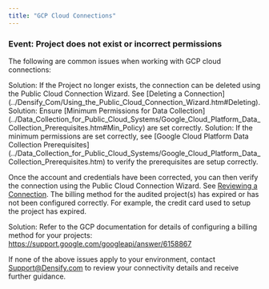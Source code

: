```yaml
---
title: "GCP Cloud Connections"
---
```


### Event: Project does not exist or incorrect permissions

The following are common issues when working with GCP cloud connections:

<Accordion title="Cause: Project no longer exists">
Solution: If the Project no longer exists, the connection can be deleted using the Public Cloud Connection Wizard. See [Deleting a Connection](../Densify_Com/Using_the_Public_Cloud_Connection_Wizard.htm#Deleting).
</Accordion>
<Accordion title="Cause: Project exists, but has incorrect permissions">
Solution: Ensure [Minimum Permissions for Data Collection](../Data_Collection_for_Public_Cloud_Systems/Google_Cloud_Platform_Data_Collection_Prerequisites.htm#Min_Policy) are set correctly.
</Accordion>
<Accordion title="Cause: Project exists, but is configured incorrectly">
Solution: If the minimum permissions are set correctly, see [Google Cloud Platform Data Collection Prerequisites](../Data_Collection_for_Public_Cloud_Systems/Google_Cloud_Platform_Data_Collection_Prerequisites.htm) to verify the prerequisites are setup correctly.

Once the account and credentials have been corrected, you can then verify the connection using the Public Cloud Connection Wizard. See [Reviewing a Connection](../Densify_Com/Using_the_Public_Cloud_Connection_Wizard.htm#Review_Conn).
</Accordion>
<Accordion title="Cause: PERMISSION_DENIED: This API method requires billing to be enabled.">
The billing method for the audited project(s) has expired or has not been configured correctly. For example, the credit card used to setup the project has expired.

Solution: Refer to the GCP documentation for details of configuring a billing method for your projects: https://support.google.com/googleapi/answer/6158867
</Accordion>

If none of the above issues apply to your environment, contact Support@Densify.com to review your connectivity details and receive further guidance.
